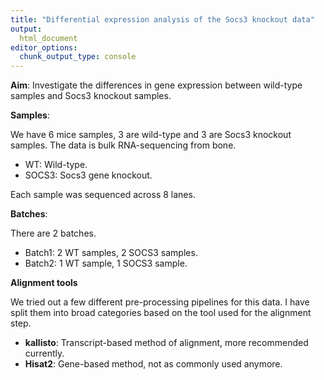 ```yaml
---
title: "Differential expression analysis of the Socs3 knockout data"
output:
  html_document
editor_options:
  chunk_output_type: console
---
```


**Aim**: Investigate the differences in gene expression between wild-type samples and Socs3 knockout samples. 

**Samples**:

We have 6 mice samples, 3 are wild-type and 3 are Socs3 knockout samples. 
The data is bulk RNA-sequencing from bone.

- WT: Wild-type.
- SOCS3: Socs3 gene knockout. 

Each sample was sequenced across 8 lanes. 

**Batches**:

There are 2 batches. 

- Batch1: 2 WT samples, 2 SOCS3 samples. 
- Batch2: 1 WT sample, 1 SOCS3 sample.

**Alignment tools**

We tried out a few different pre-processing pipelines for this data. I have split them into broad categories based on the tool used for the alignment step. 

- **kallisto**: Transcript-based method of alignment, more recommended currently. 
- **Hisat2**: Gene-based method, not as commonly used anymore. 

